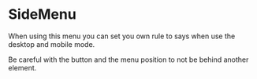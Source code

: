 

<Meta of={SideMenuStories} />

# SideMenu

When using this menu you can set you own rule to says when use the desktop and mobile mode.

Be careful with the button and the menu position to not be behind another element.

<ArgsTable of={SideMenu} />
